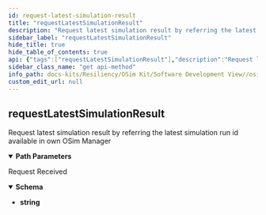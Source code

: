 ```yaml
---
id: request-latest-simulation-result
title: "requestLatestSimulationResult"
description: "Request latest simulation result by referring the latest simulation run id available in own OSim Manager"
sidebar_label: "requestLatestSimulationResult"
hide_title: true
hide_table_of_contents: true
api: {"tags":["requestLatestSimulationResult"],"description":"Request latest simulation result by referring the latest simulation run id available in own OSim Manager","operationId":"requestLatestSimulationResult","parameters":[{"name":"requestId","in":"path","required":true,"style":"simple","explode":false,"schema":{"type":"string"},"example":"8d628899-3e6f-4666-91c3-74ee7ab88b2b"},{"name":"bpns","in":"path","required":true,"style":"simple","explode":false,"schema":{"type":"string"},"example":"bbf461bf-28d5-4fc2-95fa-7697eb122f48"},{"name":"simulationRunId","in":"path","required":true,"style":"simple","explode":false,"schema":{"type":"string"},"example":"50737df3-4237-4652-b092-1ef8649f6ca6"}],"responses":{"200":{"description":"Request Received","content":{"text/html; charset=utf-8":{"schema":{"type":"string"},"examples":{}}}}},"servers":[{"url":"https://{server-url}"}],"method":"get","path":"/api/requestLatestSimulationResult/bpns/{bpns}/requestId/{requestId}/simulationRunId/{simulationRunId}","info":{"title":"OSim API","description":"OSim API for requesting and receiving simulation results","version":"1.0.0"},"postman":{"name":"request Latest Simulation Result","description":{"content":"Request latest simulation result by referring the latest simulation run id available in own OSim Manager","type":"text/plain"},"url":{"path":["api","requestLatestSimulationResult","bpns",":bpns","requestId",":requestId","simulationRunId",":simulationRunId"],"host":["{{baseUrl}}"],"query":[],"variable":[{"disabled":false,"description":{"content":"(Required) ","type":"text/plain"},"type":"any","value":"","key":"requestId"},{"disabled":false,"description":{"content":"(Required) ","type":"text/plain"},"type":"any","value":"","key":"bpns"},{"disabled":false,"description":{"content":"(Required) ","type":"text/plain"},"type":"any","value":"","key":"simulationRunId"}]},"header":[{"key":"Accept","value":"text/html; charset=utf-8"}],"method":"GET"}}
sidebar_class_name: "get api-method"
info_path: docs-kits/Resiliency/OSim Kit/Software Development View//osim-api
custom_edit_url: null
---
```



## requestLatestSimulationResult



Request latest simulation result by referring the latest simulation run id available in own OSim Manager

<details style={{"marginBottom":"1rem"}} data-collapsed={false} open={true}><summary style={{}}><strong>Path Parameters</strong></summary><div><ul><ParamsItem className={"paramsItem"} param={{"name":"requestId","in":"path","required":true,"style":"simple","explode":false,"schema":{"type":"string"},"example":"8d628899-3e6f-4666-91c3-74ee7ab88b2b"}}></ParamsItem><ParamsItem className={"paramsItem"} param={{"name":"bpns","in":"path","required":true,"style":"simple","explode":false,"schema":{"type":"string"},"example":"bbf461bf-28d5-4fc2-95fa-7697eb122f48"}}></ParamsItem><ParamsItem className={"paramsItem"} param={{"name":"simulationRunId","in":"path","required":true,"style":"simple","explode":false,"schema":{"type":"string"},"example":"50737df3-4237-4652-b092-1ef8649f6ca6"}}></ParamsItem></ul></div></details><div><ApiTabs><TabItem label={"200"} value={"200"}><div>

Request Received

</div><div><MimeTabs schemaType={"response"}><TabItem label={"text/html; charset=utf-8"} value={"text/html; charset=utf-8"}><SchemaTabs><TabItem label={"Schema"} value={"Schema"}><details style={{}} data-collapsed={false} open={true}><summary style={{"textAlign":"left"}}><strong>Schema</strong></summary><div style={{"textAlign":"left","marginLeft":"1rem"}}></div><ul style={{"marginLeft":"1rem"}}><li><div><strong>string</strong></div></li></ul></details></TabItem></SchemaTabs></TabItem></MimeTabs></div></TabItem></ApiTabs></div>
      